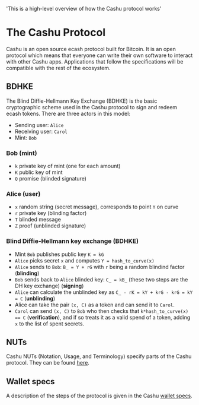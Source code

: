   'This is a high-level overview of how the Cashu protocol works'

# The Cashu Protocol

Cashu is an open source ecash protocol built for Bitcoin. It is an open protocol which means that everyone can write their own software to interact with other Cashu apps. Applications that follow the specifications will be compatible with the rest of the ecosystem.

## BDHKE
The Blind Diffie-Hellmann Key Exchange (BDHKE) is the basic cryptographic scheme used in the Cashu protocol to sign and redeem ecash tokens. There are three actors in this model:

- Sending user: `Alice`
- Receiving user: `Carol`
- Mint: `Bob`

### Bob (mint)

- `k` private key of mint (one for each amount)
- `K` public key of mint
- `Q` promise (blinded signature)

### Alice (user)

- `x` random string (secret message), corresponds to point `Y` on curve
- `r` private key (blinding factor)
- `T` blinded message
- `Z` proof (unblinded signature)

### Blind Diffie-Hellmann key exchange (BDHKE)

- Mint `Bob` publishes public key `K = kG` 
- `Alice` picks secret `x` and computes `Y = hash_to_curve(x)`
- `Alice` sends to `Bob`: `B_ = Y + rG` with `r` being a random blindind factor (**blinding**)
- `Bob` sends back to `Alice` blinded key: `C_ = kB_` (these two steps are the DH key exchange) (**signing**)
- `Alice` can calculate the unblinded key as `C_ - rK = kY + krG - krG = kY = C` (**unblinding**)
- Alice can take the pair `(x, C)` as a token and can send it to `Carol`.
- `Carol` can send `(x, C)` to `Bob` who then checks that `k*hash_to_curve(x) == C` (**verification**), and if so treats it as a valid spend of a token, adding `x`  to the list of spent secrets.

## NUTs

Cashu NUTs (Notation, Usage, and Terminology) specify parts of the Cashu protocol. They can be found [here](https://github.com/cashubtc/nuts).

## Wallet specs

A description of the steps of the protocol is given in the Cashu [wallet specs](https://github.com/cashubtc/nuts/blob/main/wallet/cashu_wallet_spec.md).